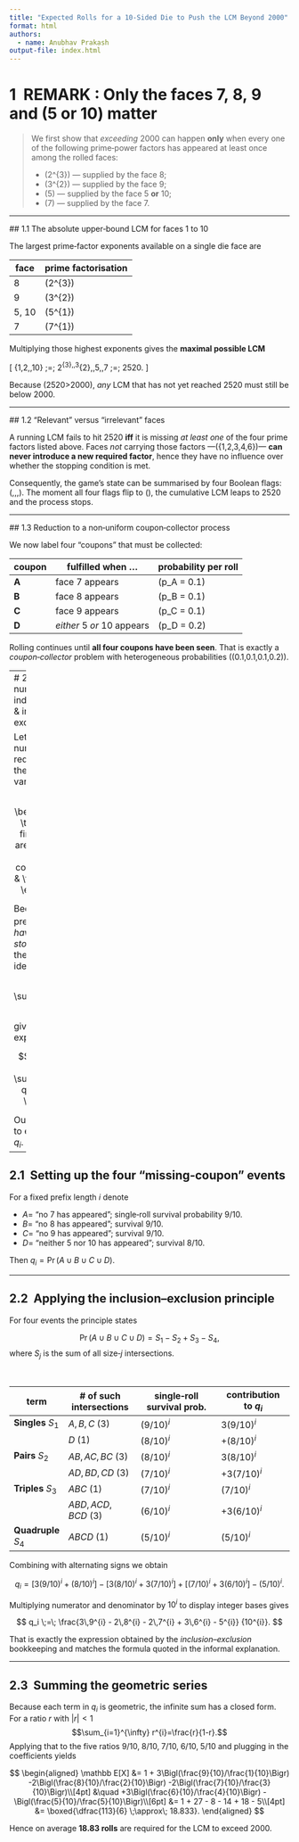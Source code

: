 ```yaml
---
title: "Expected Rolls for a 10‑Sided Die to Push the LCM Beyond 2000"
format: html
authors:
  - name: Anubhav Prakash
output-file: index.html
---
```


# 1  REMARK : Only the faces 7, 8, 9 and (5 or 10) matter

> We first show that *exceeding* 2000 can happen **only** when every one of the
> following prime‑power factors has appeared at least once among the rolled
> faces:
>
> * \(2^{3}\) — supplied by the face 8;
> * \(3^{2}\) — supplied by the face 9;
> * \(5\) — supplied by the face 5 **or** 10;
> * \(7\) — supplied by the face 7.

---

## 1.1 The absolute upper‑bound LCM for faces 1 to 10

The largest prime‑factor exponents available on a single die face are

| face | prime factorisation |
|------|---------------------|
| 8 | \(2^{3}\) |
| 9 | \(3^{2}\) |
| 5, 10 | \(5^{1}\) |
| 7 | \(7^{1}\) |

Multiplying those highest exponents gives the **maximal possible LCM**

\[
\operatorname*{lcm}\{1,2,\dots,10\}
  \;=\; 2^{3}\,\cdot\,3^{2}\,\cdot\,5\,\cdot\,7
  \;=\; 2520.
\]

Because \(2520>2000\), *any* LCM that has not yet reached 2520 must still be
below 2000.

---

## 1.2 “Relevant” versus “irrelevant” faces

A running LCM fails to hit 2520 **iff** it is missing *at least one* of the four
prime factors listed above.  Faces *not* carrying those factors —\(\{1,2,3,4,6\}\)—
**can never introduce a new required factor**, hence they have no influence over
whether the stopping condition is met.

Consequently, the game’s state can be summarised by four Boolean flags:
\(\text{Seen7},\text{Seen8},\text{Seen9},\text{Seen5/10}\).  The moment all
four flags flip to \(\text{TRUE}\), the cumulative LCM leaps to 2520 and the
process stops.

---

## 1.3 Reduction to a non‑uniform coupon‑collector process

We now label four “coupons” that must be collected:

| coupon | fulfilled when … | probability per roll |
|--------|------------------|-----------------------|
| **A** | face 7 appears | \(p_A = 0.1\) |
| **B** | face 8 appears | \(p_B = 0.1\) |
| **C** | face 9 appears | \(p_C = 0.1\) |
| **D** | *either* 5 *or* 10 appears | \(p_D = 0.2\) |

Rolling continues until **all four coupons have been seen**.  That is exactly a
*coupon‑collector* problem with heterogeneous probabilities
\((0.1,0.1,0.1,0.2)\).

---
# 2  Expected number of rolls via indicator variables & inclusion–exclusion

Let $X$ be the total number of rolls required.  Define the indicator variables

$$
Z_i \;=\;
  \begin{cases}
    1, & \text{if after the first $i$ rolls we are *still missing* at least one coupon},\\[2pt]
    0, & \text{otherwise.}
  \end{cases}
$$

Because $Z_i=1$ precisely when we *have not yet stopped* at time $i$, the well‑
known identity

$$X \;=\; 1 + \sum_{i=1}^{\infty} Z_i$$

gives the expectation

$$
\mathbb E[X] \;=\; 1 + \sum_{i=1}^{\infty} q_i,\quad
q_i := \Pr(Z_i=1).
$$

Our task reduces to evaluating each $q_i$.

---

## 2.1  Setting up the four “missing‑coupon” events

For a fixed prefix length $i$ denote

* $A =$ “no 7 has appeared”;   single‑roll survival probability $9/10$.
* $B =$ “no 8 has appeared”;   survival $9/10$.
* $C =$ “no 9 has appeared”;   survival $9/10$.
* $D =$ “neither 5 nor 10 has appeared”; survival $8/10$.

Then $q_i = \Pr(A\cup B\cup C\cup D)$.

---

## 2.2  Applying the inclusion–exclusion principle

For four events the principle states

$$
\Pr(A\cup B\cup C\cup D)
  = S_1 - S_2 + S_3 - S_4,
$$
where $S_j$ is the sum of all size‑$j$ intersections.

<br>

| term | # of such intersections | single‑roll survival prob. | contribution to $q_i$ |
|------|------------------------|----------------------------|-------------------------|
| **Singles** $S_1$ | $A,B,C$ (3) | $(9/10)^i$ | $3(9/10)^i$ |
| | $D$ (1) | $(8/10)^i$ | $+(8/10)^i$ |
| **Pairs** $S_2$ | $AB,AC,BC$ (3) | $(8/10)^i$ | $3(8/10)^i$ |
| | $AD,BD,CD$ (3) | $(7/10)^i$ | $+3(7/10)^i$ |
| **Triples** $S_3$ | $ABC$ (1) | $(7/10)^i$ | $(7/10)^i$ |
| | $ABD,ACD,BCD$ (3) | $(6/10)^i$ | $+3(6/10)^i$ |
| **Quadruple** $S_4$ | $ABCD$ (1) | $(5/10)^i$ | $(5/10)^i$ |

Combining with alternating signs we obtain

$$
q_i
  = \bigl[3(9/10)^i + (8/10)^i\bigr]
    - \bigl[3(8/10)^i + 3(7/10)^i\bigr]
    + \bigl[(7/10)^i + 3(6/10)^i\bigr]
    - (5/10)^i.
$$

Multiplying numerator and denominator by $10^i$ to display integer bases gives

$$
q_i \;=\; \frac{3\,9^{i} - 2\,8^{i} - 2\,7^{i} + 3\,6^{i} - 5^{i}}
                  {10^{i}}.
$$

That is exactly the expression obtained by the *inclusion–exclusion* bookkeeping
and matches the formula quoted in the informal explanation.

---

## 2.3  Summing the geometric series

Because each term in $q_i$ is geometric, the infinite sum has a closed form.
For a ratio $r$ with $|r|<1$
$$\sum_{i=1}^{\infty} r^{i}=\frac{r}{1-r}.$$
Applying that to the five ratios $9/10,\;8/10,\;7/10,\;6/10,\;5/10$ and
plugging in the coefficients yields

$$
\begin{aligned}
\mathbb E[X]
  &= 1 + 3\Bigl(\frac{9}{10}/\frac{1}{10}\Bigr)
       -2\Bigl(\frac{8}{10}/\frac{2}{10}\Bigr)
       -2\Bigl(\frac{7}{10}/\frac{3}{10}\Bigr)\\[4pt]
  &\quad +3\Bigl(\frac{6}{10}/\frac{4}{10}\Bigr)
       -\Bigl(\frac{5}{10}/\frac{5}{10}\Bigr)\\[6pt]
  &= 1 + 27 - 8 - 14 + 18 - 5\\[4pt]
  &= \boxed{\dfrac{113}{6} \;\approx\; 18.833}.
\end{aligned}
$$

Hence on average **18.83 rolls** are required for the LCM to exceed 2000.